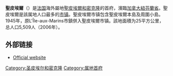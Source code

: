 {{Expand|time=2018-03-27T12:56:58+00:00}}
{{Infobox French commune
|name               = Saint-Pierre
|image              = StPierre003.JPG
|caption            = Aerial view of Saint-Pierre
|map                = Saint Pierre and Miquelon map.gif
|map caption        =
|overseas collectivity = [[Saint__齐祥成_and_Miquelon|Saint  齐祥成 and Miquelon]]
|INSEE              = 97502
|postal code        = 97500
|mayor              = [[Karine_Claireaux|Karine Claireaux]] ([[Socialist_Party_(France)|PS]])
|term               = 2014-2020
|coordinates        = {{coord|46.7778|-56.1778|format=dms|display=inline,title}}
|elevation min m    = 0
|elevation max m    = 207
|area km2           = 25
|population         = 5888
|population date    = July 2011 
}}
'''聖皮埃爾'''（{{lang-fr|'''Saint-Pierre'''}}）是[[法国|法国]]海外屬地[[聖皮埃爾和密克隆|聖皮埃爾和密克隆]]的首府，濱臨[[加拿大|加拿大]][[紐芬蘭省|紐芬蘭省]]。聖皮埃爾是該属地人口最多的[[市镇|市镇]]。聖皮埃爾市镇包含聖皮埃爾本島及周圍小島。1945年，原L'Île-aux-Marins市鎮併入聖皮埃爾市镇。該地面積为25平方公里，总人口5,509人（2006年）。

== 外部链接 ==
* [http://www.mairie-stpierre.fr/ Official website]{{Wayback|url=http://www.mairie-stpierre.fr/ |date=20110510010539 }} {{Fr icon}}

{{Authority control}}
[[Category:圣皮埃尔和密克隆|Category:圣皮埃尔和密克隆]]
[[Category:属地首府|Category:属地首府]]
{{法国小作品}}